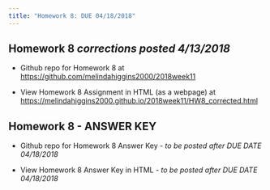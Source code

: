 ```yaml
---
title: "Homework 8: DUE 04/18/2018"
---
```


## Homework 8 _corrections posted 4/13/2018_

* Github repo for Homework 8 at [https://github.com/melindahiggins2000/2018week11](https://github.com/melindahiggins2000/2018week11)

* View Homework 8 Assignment in HTML (as a webpage) at [https://melindahiggins2000.github.io/2018week11/HW8_corrected.html](https://melindahiggins2000.github.io/2018week11/HW8_corrected.html)

## Homework 8 - ANSWER KEY

* Github repo for Homework 8 Answer Key - _to be posted after DUE DATE 04/18/2018_

* View Homework 8 Answer Key in HTML - _to be posted after DUE DATE 04/18/2018_

